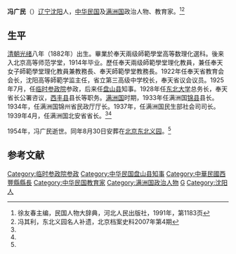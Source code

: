 '''冯广民'''（{{bd|1882年||1954年|}}）[[辽宁|辽宁]][[沈阳|沈阳]]人，[[中华民国|中华民国]]及[[满洲国|满洲国]]政治人物、教育家。<ref name=xu>徐友春主编，民国人物大辞典，河北人民出版社，1991年，第1183页</ref><ref name=fql>冯其利，东北义园名人补遗，北京档案史料2007年第4期</ref>

==生平==
[[清朝|清朝]][[光绪|光绪]]八年（1882年）出生。畢業於奉天兩级師範學堂高等数理化選科。後来入北京高等师范学堂，1914年毕业。歷任奉天兩级師範學堂理化教員，兼任奉天女子師範學堂理化教員兼教務長、奉天師範學堂教務長。1922年任奉天省教育会会长，沈阳高等師範学监主任，省立第三高级中学校长，奉天省议会议员。1925年7月，任[[临时参政院|临时参政院]]参政，后来任[[盘山县|盘山县]]知事。1928年任[[东北大学|东北大学]]总务长，奉天省长公署咨议，[[西丰县|西丰县]]县长等职务。[[满洲国|满洲国]]时期，1933年任满洲国[[锦县|锦县]]县长。1934年，任满洲国锦州省民政厅厅长。1937年，任满洲国民生部社会司司长。1939年4月，任满洲国北安省省长。<ref name=xu/><ref name=fql/>

1954年，冯广民逝世。同年8月30日安葬在[[北京|北京]][[东北义园|东北义园]]。<ref name=fql/>

==参考文献==
{{reflist}}

{{DEFAULTSORT:Feng冯}}
[[Category:临时参政院参政|Category:临时参政院参政]]
[[Category:中华民国盘山县知事|Category:中华民国盘山县知事]]
[[Category:中華民國西豐縣縣長|Category:中華民國西豐縣縣長]]
[[Category:中华民国教育家|Category:中华民国教育家]]
[[Category:满洲国政治人物|Category:满洲国政治人物]]
[[Category:冯姓|G]]
[[Category:沈阳人|Category:沈阳人]]
